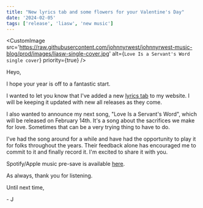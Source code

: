 ```yaml
---
title: "New lyrics tab and some flowers for your Valentine's Day"
date: '2024-02-05'
tags: ['release', 'liasw', 'new music']
---
```


<CustomImage
  src='https://raw.githubusercontent.com/johnnyrwest/johnnyrwest-music-blog/prod/images/liasw-single-cover.jpg'
  alt={`Love Is a Servant's Word single cover`}
  priority={true}
/>

Heyo,

I hope your year is off to a fantastic start.

I wanted to let you know that I've added a new [lyrics tab](https://www.johnnyrwest.com/lyrics) to my website. I will be keeping it updated with new all releases as they come.

I also wanted to announce my next song, "Love Is a Servant's Word", which will be released on February 14th. It's a song about the sacrifices we make for love. Sometimes that can be a very trying thing to have to do.

I've had the song around for a while and have had the opportunity to play it for folks throughout the years. Their feedback alone has encouraged me to commit to it and finally record it. I'm excited to share it with you.

Spotify/Apple music pre-save is available [here](https://music.johnnyrwest.com/links/liasw?hypesource=blog).

As always, thank you for listening.

Until next time,

\- J
